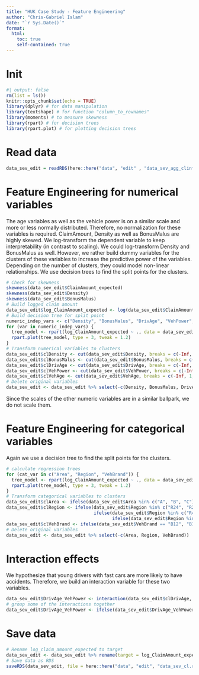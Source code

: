 ```yaml
---
title: "HUK Case Study - Feature Engineering"
author: "Chris-Gabriel Islam"
date: "`r Sys.Date()`"
format:
  html:
    toc: true
    self-contained: true
---
```


# Init

```r
#| output: false
rm(list = ls())
knitr::opts_chunk$set(echo = TRUE)
library(dplyr) # for data manipulation
library(textshape) # for function "column_to_rownames"
library(moments) # to measure skewness
library(rpart) # for decision trees
library(rpart.plot) # for plotting decision trees
```

# Read data

```r
data_sev_edit = readRDS(here::here("data", "edit" , "data_sev_agg_clinfo.rds"))
```

# Feature Engineering for numerical variables

The age variables as well as the vehicle power is on a similar scale and more or less normally distributed. Therefore, no normalization for these variables is required. ClaimAmount, Density as well as BonusMalus are highly skewed. We log-transform the dependent variable to keep interpretability (in contrast to scaling). We could log-transform Density and BonusMalus as well. However, we rather build dummy variables for the clusters of these variables to increase the predictive power of the variables. Depending on the number of clusters, they could model non-linear relationships. We use decision trees to find the split points for the clusters.

```r
# Check for skewness
skewness(data_sev_edit$ClaimAmount_expected)
skewness(data_sev_edit$Density)
skewness(data_sev_edit$BonusMalus)
# Build logged claim amount
data_sev_edit$log_ClaimAmount_expected <- log(data_sev_edit$ClaimAmount_expected)
# Build decision tree for split point
numeric_indep_vars <- c("Density", "BonusMalus", "DrivAge", "VehPower", "VehAge")
for (var in numeric_indep_vars) {
  tree_model <- rpart(log_ClaimAmount_expected ~ ., data = data_sev_edit[, c("log_ClaimAmount_expected", var)], method = "anova", cp = 0.0005)
  rpart.plot(tree_model, type = 3, tweak = 1.2)
}
# Transform numerical variables to clusters
data_sev_edit$clDensity <- cut(data_sev_edit$Density, breaks = c(-Inf, 447, Inf), labels = c("low", "high"), right = FALSE)
data_sev_edit$clBonusMalus <- cut(data_sev_edit$BonusMalus, breaks = c(-Inf, 59, 72, 94, 99, 101, Inf), labels = c("lowest", "lower", "medium-low", "medium-high", "high", "highest"), right = FALSE)
data_sev_edit$clDrivAge <- cut(data_sev_edit$DrivAge, breaks = c(-Inf, 22, 27, 55, Inf), labels = c("low", "medium-low", "medium-high", "high"), right = FALSE)
data_sev_edit$clVehPower <- cut(data_sev_edit$VehPower, breaks = c(-Inf, 8, Inf), labels = c("low", "high"), right = FALSE)
data_sev_edit$clVehAge <- cut(data_sev_edit$VehAge, breaks = c(-Inf, 1, 3, 15, Inf), labels = c("low", "medium-low", "medium-high", "high"), right = FALSE)
# Delete original variables
data_sev_edit <- data_sev_edit %>% select(-c(Density, BonusMalus, DrivAge, VehPower, VehAge, ClaimAmount_expected))
```

Since the scales of the other numeric variables are in a similar ballpark, we do not scale them.

# Feature Engineering for categorical variables

Again we use a decision tree to find the split points for the clusters.


```r
# calculate regression trees
for (cat_var in c("Area", "Region", "VehBrand")) {
  tree_model <- rpart(log_ClaimAmount_expected ~ ., data = data_sev_edit[, c("log_ClaimAmount_expected", cat_var)], method = "anova", cp = 0.0005)
  rpart.plot(tree_model, type = 3, tweak = 1.2)
}
# Transform categorical variables to clusters
data_sev_edit$clArea <- ifelse(data_sev_edit$Area %in% c("A", "B", "C"), "ABC", "DEF")
data_sev_edit$clRegion <- ifelse(data_sev_edit$Region %in% c("R24", "R25", "R52", "R53"), "Cluster1",
                                 ifelse(data_sev_edit$Region %in% c("R41", "R42", "R54", "R74", "R82"), "Cluster2",
                                        ifelse(data_sev_edit$Region %in% c("R43", "R94"), "Cluster3", "Cluster4"))) 
data_sev_edit$clVehBrand <- ifelse(data_sev_edit$VehBrand == "B12", "B12", "other")
# Delete original variables
data_sev_edit <- data_sev_edit %>% select(-c(Area, Region, VehBrand))
```

# Interaction effects

We hypothesize that young drivers with fast cars are more likely to have accidents. Therefore, we build an interaction variable for these two variables.

```r
data_sev_edit$DrivAge_VehPower <- interaction(data_sev_edit$clDrivAge, data_sev_edit$clVehPower)
# group some of the interactions together
data_sev_edit$DrivAge_VehPower <- ifelse(data_sev_edit$DrivAge_VehPower %in% c("medium-high.low", "high.low"), "high.low", "other")
```

# Save data

```r
# Rename log_claim_amount_expected to target
data_sev_edit <- data_sev_edit %>% rename(target = log_ClaimAmount_expected)
# Save data as RDS
saveRDS(data_sev_edit, file = here::here("data", "edit", "data_sev_cl.rds"))
```
